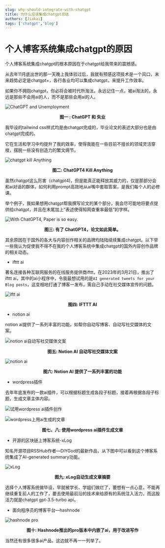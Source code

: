 ```yaml
---
slug: why-should-integrate-with-chatgpt
title: 为什么应该集成chatgpt总结
authors: [Jiakai]
tags: ['chatgpt','blog']
---
```


# 个人博客系统集成chatgpt的原因



个人博客系统集成chatgpt的根本原因在于chatgpt给我带来的震撼感。

从去年11月底出世的那一天晚上我体验过后，我就有预感这项技术是一个风口，未来趋势必定是chatgpt+，各行各业均可以集成chatgpt，来提升工作效率。

如果你不拥抱chatgpt，你必将会被时代所淘汰。永远记住一点，被ai淘汰的，永远是那些不会用ai的人，而不是那些会用ai的人。

![ChatGPT and Unemployment](https://vip2.loli.io/2023/05/16/uG63rZjnh9PfJel.webp)

<center><strong>图一 : ChatGPT 和 失业</strong></center>

我毕设的tailwind css样式均是由chatgpt完成的，毕业论文的表述大部分也是由chatgpt完成的。

它在生活和学习中均提升了我的效率，使得我能在一些目前不擅长的领域灵活穿梭，摆脱一些没有创造力的繁文缛节。

![chatgpt kill Anything](https://vip2.loli.io/2023/05/16/9POdS3hNsWULj5g.webp)

<center><strong>图二: ChatGPT4 Kill Anything</strong></center>

虽然chatgpt这么厉害（chatgpt4)，但是能真正能释放其威力的，仅是那部分会和ai对话的群体，如何利用prompt高效地从ai嘴中套取答案，是我们每个人的必修课。

举个例子，我如果想用chatgpt帮我撰写论文的某个部分，我会尽可能地将要点提供给chatgpt，并且在末尾加上“表述使得知网查重率最低”的字样。

![With ChatGPT4, Paper is so easy.](https://vip2.loli.io/2023/05/16/2ClWgBY75PazRNi.webp)

<center><strong>图三: 有了 ChatGPT4，论文如此简单。</strong></center>

其余原因在于国外的各大与内容创作相关的品牌均陆陆续续集成chatgpt。以下举一些我认为促使我不得不在我的个人博客系统中集成chatgpt的国外内容创作品牌的相关动态。

- ifttt ai

著名连接各种互联网服务的在线服务提供商ifttt，在2023年的3月21日，推出了ifttt ai，其中的ai小程序中，令我最想试用的是`AI generated tweets for your Blog posts`，这变相地打通了博客一发布，需自己手动在社交媒体宣传的问题。

![iftt ai](https://vip2.loli.io/2023/04/15/q2jSeUEi6OXBZuN.webp)

<center><strong>图四: IFTTT AI</strong></center>

- notion ai

notion ai提供了一系列丰富的功能，如帮你自动写博客、自动写社交媒体的文案。

![notion ai自动写社交媒体文案](https://vip2.loli.io/2023/04/15/jYPneXIvkGHaJi3.webp)

<center><strong>图五: Notion AI 自动写社交媒体文案</strong></center>

![notion ai](https://vip2.loli.io/2023/04/15/VIU349WoCGjZSz2.webp)

<center><strong>图六: Notion AI 提供了一系列丰富的功能</strong></center>

- wordpress插件

去年年底发布的一款ai插件，可以根据标题生成各段子标题，接着再根据各段子标题，生成文章主体内容。

![试用wordpress ai插件创作](https://vip2.loli.io/2023/04/15/n9N6VpJzlLkHfDr.webp)

![wordpress上用ai生成的文章](https://vip2.loli.io/2023/04/15/JzRk9wUZivQAKBx.webp)

<center><strong>图七、八: 使用wordpress ai插件生成文章</strong></center>

- 开源的区块链上博客系统-xLog

知名开源项目RSSHub作者—DIYGod的最新作品，从下图中可以看到这个博客系统集成了AI-generated summary功能。

![xLog](https://vip2.loli.io/2023/04/15/tKRjS7dChY1D48J.webp)

<center><strong>图九: xLog自动生成文章摘要</strong></center>


选择个人博客系统做毕设，早就被学长、学姐们做烂了，要想有一点心意，不能再继续重复前人的工作了，要去使用最前沿的技术来给原有的系统注入活力，而这股活力就是chatgpt gpt-3.5-turbo api。

- 面向程序员的博客平台—hashnode

![hashnode pro](https://vip2.loli.io/2023/04/20/O9aWpzEK6TCRPFm.webp)

<center><strong>图十: Hashnode推出的pro版本中内嵌了ai，用于改进写作</strong></center>

当然还有很多很多ai产品，这边就不再一一列举了。